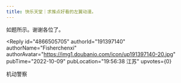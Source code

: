 ```yaml
---
title: 快乐天堂｜求推点好看的左翼动漫。
---
```



<Forum groupName="动画番剧" groupUrl="https://www.douban.com/group/596353/" archivedAt="2025-05-17T04:57:33.101Z">
  <Post
    id="276438355"
    title="快乐天堂｜求推点好看的左翼动漫。"
    url="https://www.douban.com/group/topic/276438355/?_spm_id=MTUyNTIwNzg2"
    pubTime="2022-10-10"
    highlightUserId="191397140"
  >
如题所示。谢谢各位了。

<Reply
  id="4866505705"
  authorId="191397140"
  authorName="Fisherchenxi"
  authorAvatar="https://img1.doubanio.com/icon/up191397140-20.jpg"
  pubTime="2022-10-09"
  pubLocation="19:56:38 江苏"
  upvotes={0}
>
机动警察
</Reply>
  </Post>
</Forum>
